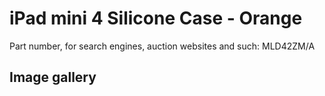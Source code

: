 # iPad mini 4 Silicone Case - Orange

Part number, for search engines, auction websites and such: MLD42ZM/A

## Image gallery

<div style={{ width: "768px" }}>
  <GalleryComponent
    images={[
      {
        original: "/everysource/MLD42",
        thumbnail: "/everypreview/MLD42",
      },
      {
        original: "/everysource/MLD42_AV1_GOLD",
        thumbnail: "/everypreview/MLD42_AV1_GOLD",
      },
      {
        original: "/everysource/MLD42_AV1_SILVER",
        thumbnail: "/everypreview/MLD42_AV1_SILVER",
      },
      {
        original: "/everysource/MLD42_AV1_SPACE_GRAY",
        thumbnail: "/everypreview/MLD42_AV1_SPACE_GRAY",
      },
      {
        original: "/everysource/MLD42_AV2",
        thumbnail: "/everypreview/MLD42_AV2",
      },
      {
        original: "/everysource/MLD42_AV3",
        thumbnail: "/everypreview/MLD42_AV3",
      },
      {
        original: "/everysource/MLD42_AV4",
        thumbnail: "/everypreview/MLD42_AV4",
      }
    ]}
  />
</div>